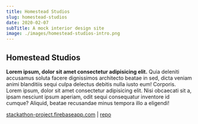 ```yaml
---
title: Homestead Studios
slug: homestead-studios
date: 2020-02-07
subTitle: A mock interior design site
image: ./images/homestead-studios-intro.png
---
```


## Homestead Studios

**Lorem ipsum, dolor sit amet consectetur adipisicing elit.** Quia deleniti accusamus soluta facere dignissimos architecto beatae in sed, dicta veniam animi blanditiis sequi culpa delectus debitis nulla iusto eum! Corporis.
Lorem ipsum, dolor sit amet consectetur adipisicing elit. Nisi obcaecati sit a, ipsam nesciunt ipsum aperiam, odit sequi consequatur inventore id cumque? Aliquid, beatae recusandae minus tempora illo a eligendi!

[stackathon-project.firebaseapp.com](https://stackathon-project.firebaseapp.com/) | [repo](https://github.com/mannyxgarcia/Homestead-Studios)
